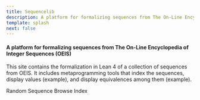 ```yaml
---
title: Sequencelib
description: A platform for formalizing sequences from The On-Line Encyclopedia of Integer Sequences (OEIS).
template: splash
next: false
---
```



#### A platform for formalizing sequences from The On-Line Encyclopedia of Integer Sequences (OEIS)

This site contains the formalization in Lean 4 of a collection of sequences from
OEIS. It includes metaprogramming tools that index the sequences, display values
(example), and display equivalences among them (example).

<LinkCard title="Authoring Markdown" href="/guides/authoring-content/" />

<div class="sl-flex justify-center mt-10">
  <Search />
</div>
<div class="sl-flex justify-center mt-0">
  <LinkButton href="/random">
    Random Sequence
  </LinkButton>
  <LinkButton href="/all_sequences">
    Browse Index
  </LinkButton>
</div>

